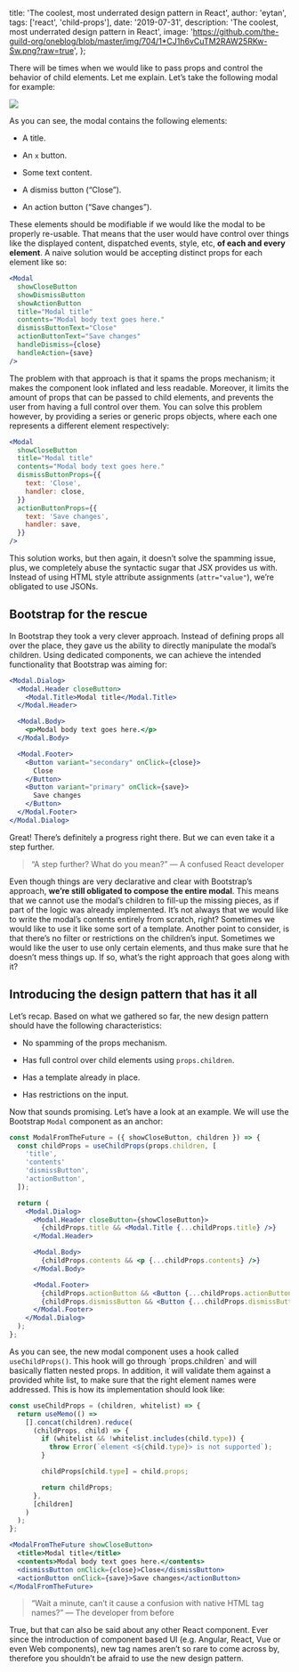 
  title: 'The coolest, most underrated design pattern in React',
  author: 'eytan',
  tags: ['react', 'child-props'],
  date: '2019-07-31',
  description: 'The coolest, most underrated design pattern in React',
  image:
    'https://github.com/the-guild-org/oneblog/blob/master/img/704/1*CJ1h6vCuTM2RAW25RKw-Sw.png?raw=true',
};


There will be times when we would like to pass props and control the behavior of child elements. Let me explain. Let’s take the following modal for example:

![](https://github.com/the-guild-org/oneblog/blob/master/img/704/1*-eMkqRJvUiYRv3X7BnT_Ww.png?raw=true)

As you can see, the modal contains the following elements:

- A title.
- An `x` button.

- Some text content.
- A dismiss button (“Close”).
- An action button (“Save changes”).

These elements should be modifiable if we would like the modal to be properly re-usable. That means that the user would have control over things like the displayed content, dispatched events, style, etc, **of each and every element**. A naive solution would be accepting distinct props for each element like so:

```jsx
<Modal
  showCloseButton
  showDismissButton
  showActionButton
  title="Modal title"
  contents="Modal body text goes here."
  dismissButtonText="Close"
  actionButtonText="Save changes"
  handleDismiss={close}
  handleAction={save}
/>
```

The problem with that approach is that it spams the props mechanism; it makes the component look inflated and less readable. Moreover, it limits the amount of props that can be passed to child elements, and prevents the user from having a full control over them. You can solve this problem however, by providing a series or generic props objects, where each one represents a different element respectively:

```jsx
<Modal
  showCloseButton
  title="Modal title"
  contents="Modal body text goes here."
  dismissButtonProps={{
    text: 'Close',
    handler: close,
  }}
  actionButtonProps={{
    text: 'Save changes',
    handler: save,
  }}
/>
```

This solution works, but then again, it doesn’t solve the spamming issue, plus, we completely abuse the syntactic sugar that JSX provides us with. Instead of using HTML style attribute assignments (`attr="value"`), we’re obligated to use JSONs.

## Bootstrap for the rescue

In Bootstrap they took a very clever approach. Instead of defining props all over the place, they gave us the ability to directly manipulate the modal’s children. Using dedicated components, we can achieve the intended functionality that Bootstrap was aiming for:

```jsx
<Modal.Dialog>
  <Modal.Header closeButton>
    <Modal.Title>Modal title</Modal.Title>
  </Modal.Header>

  <Modal.Body>
    <p>Modal body text goes here.</p>
  </Modal.Body>

  <Modal.Footer>
    <Button variant="secondary" onClick={close}>
      Close
    </Button>
    <Button variant="primary" onClick={save}>
      Save changes
    </Button>
  </Modal.Footer>
</Modal.Dialog>
```

Great! There’s definitely a progress right there. But we can even take it a step further.

> “A step further? What do you mean?” — A confused React developer

Even though things are very declarative and clear with Bootstrap’s approach, **we’re still obligated to compose the entire modal**. This means that we cannot use the modal’s children to fill-up the missing pieces, as if part of the logic was already implemented. It’s not always that we would like to write the modal’s contents entirely from scratch, right? Sometimes we would like to use it like some sort of a template. Another point to consider, is that there’s no filter or restrictions on the children’s input. Sometimes we would like the user to use only certain elements, and thus make sure that he doesn’t mess things up. If so, what’s the right approach that goes along with it?

## Introducing the design pattern that has it all

Let’s recap. Based on what we gathered so far, the new design pattern should have the following characteristics:

- No spamming of the props mechanism.
- Has full control over child elements using `props.children`.

- Has a template already in place.
- Has restrictions on the input.

Now that sounds promising. Let’s have a look at an example. We will use the Bootstrap `Modal` component as an anchor:

```jsx
const ModalFromTheFuture = ({ showCloseButton, children }) => {
  const childProps = useChildProps(props.children, [
    'title',
    'contents'
    'dismissButton',
    'actionButton',
  ]);

  return (
    <Modal.Dialog>
      <Modal.Header closeButton={showCloseButton}>
        {childProps.title && <Modal.Title {...childProps.title} />}
      </Modal.Header>

      <Modal.Body>
        {childProps.contents && <p {...childProps.contents} />}
      </Modal.Body>

      <Modal.Footer>
        {childProps.actionButton && <Button {...childProps.actionButton} variant="secondary" />}
        {childProps.dismissButton && <Button {...childProps.dismissButton} variant="primary" />}
      </Modal.Footer>
    </Modal.Dialog>
  );
};
```

As you can see, the new modal component uses a hook called `useChildProps()`. This hook will go through \`props.children\` and will basically flatten nested props. In addition, it will validate them against a provided white list, to make sure that the right element names were addressed. This is how its implementation should look like:

```jsx
const useChildProps = (children, whitelist) => {
  return useMemo(() =>
    [].concat(children).reduce(
      (childProps, child) => {
        if (whitelist && !whitelist.includes(child.type)) {
          throw Error(`element <${child.type}> is not supported`);
        }

        childProps[child.type] = child.props;

        return childProps;
      },
      [children]
    )
  );
};
```

```jsx
<ModalFromTheFuture showCloseButton>
  <title>Modal title</title>
  <contents>Modal body text goes here.</contents>
  <dismissButton onClick={close}>Close</dismissButton>
  <actionButton onClick={save}>Save changes</actionButton>
</ModalFromTheFuture>
```

> “Wait a minute, can’t it cause a confusion with native HTML tag names?” — The developer from before

True, but that can also be said about any other React component. Ever since the introduction of component based UI (e.g. Angular, React, Vue or even Web components), new tag names aren’t so rare to come across by, therefore you shouldn’t be afraid to use the new design pattern.
